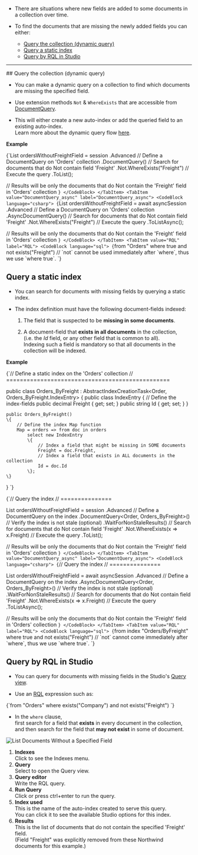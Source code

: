 
<Admonition type="note" title="">

* There are situations where new fields are added to some documents in a collection over time.  

* To find the documents that are missing the newly added fields you can either:  
    * [Query the collection (dynamic query)](../../../client-api/session/querying/how-to-filter-by-non-existing-field.mdx#query-the-collection-(dynamic-query))  
    * [Query a static index](../../../client-api/session/querying/how-to-filter-by-non-existing-field.mdx#query-a-static-index)  
    * [Query by RQL in Studio](../../../client-api/session/querying/how-to-filter-by-non-existing-field.mdx#query-by-rql-in-studio)  

----

</Admonition>
## Query the collection (dynamic query)

* You can make a dynamic query on a collection to find which documents are missing the specified field.

* Use extension methods `Not` & `WhereExists` that are accessible from [DocumentQuery](../../../client-api/session/querying/document-query/what-is-document-query.mdx).

* This will either create a new auto-index or add the queried field to an existing auto-index.  
  Learn more about the dynamic query flow [here](../../../client-api/session/querying/how-to-query.mdx#dynamicquery).

<Admonition type="note" title="">

__Example__

<Tabs groupId='languageSyntax'>
<TabItem value="DocumentQuery" label="DocumentQuery">
<CodeBlock language="csharp">
{`List<Order> ordersWithoutFreightField = session
    .Advanced
     // Define a DocumentQuery on 'Orders' collection
    .DocumentQuery<Order>()
     // Search for documents that do Not contain field 'Freight'
    .Not.WhereExists("Freight")
     // Execute the query
    .ToList();

// Results will be only the documents that do Not contain the 'Freight' field in 'Orders' collection
`}
</CodeBlock>
</TabItem>
<TabItem value="DocumentQuery_async" label="DocumentQuery_async">
<CodeBlock language="csharp">
{`List<Order> ordersWithoutFreightField = await asyncSession
    .Advanced
     // Define a DocumentQuery on 'Orders' collection
    .AsyncDocumentQuery<Order>()
     // Search for documents that do Not contain field 'Freight'
    .Not.WhereExists("Freight")
     // Execute the query
    .ToListAsync();

// Results will be only the documents that do Not contain the 'Freight' field in 'Orders' collection
`}
</CodeBlock>
</TabItem>
<TabItem value="RQL" label="RQL">
<CodeBlock language="sql">
{`from "Orders"
where true and not exists("Freight")
// \`not\` cannot be used immediately after \`where\`, thus we use \`where true\`.
`}
</CodeBlock>
</TabItem>
</Tabs>

</Admonition>



## Query a static index

* You can search for documents with missing fields by querying a static index.  

* The index definition must have the following document-fields indexed:

    1. The field that is suspected to be __missing in some documents__.  
  
    2. A document-field that __exists in all documents__ in the collection,  
       (i.e. the _Id_ field, or any other field that is common to all).  
       Indexing such a field is mandatory so that all documents in the collection will be indexed.

<Admonition type="note" title="">

__Example__

<TabItem value="the_index" label="the_index">
<CodeBlock language="csharp">
{`// Define a static index on the 'Orders' collection
// ================================================

public class Orders_ByFreight : AbstractIndexCreationTask<Order, Orders_ByFreight.IndexEntry>
\{
    public class IndexEntry
    \{
        // Define the index-fields
        public decimal Freight \{ get; set; \}
        public string Id \{ get; set; \}
    \}
    
    public Orders_ByFreight()
    \{
        // Define the index Map function
        Map = orders => from doc in orders
            select new IndexEntry
            \{
                // Index a field that might be missing in SOME documents
                Freight = doc.Freight,
                // Index a field that exists in ALL documents in the collection
                Id = doc.Id
            \};
    \}
\}
`}
</CodeBlock>
</TabItem>

<Tabs groupId='languageSyntax'>
<TabItem value="DocumentQuery" label="DocumentQuery">
<CodeBlock language="csharp">
{`// Query the index
// ===============

List<Order> ordersWithoutFreightField = session
    .Advanced
     // Define a DocumentQuery on the index
    .DocumentQuery<Order, Orders_ByFreight>()
     // Verify the index is not stale (optional)
    .WaitForNonStaleResults()
     // Search for documents that do Not contain field 'Freight'
    .Not.WhereExists(x => x.Freight)
     // Execute the query
    .ToList();

// Results will be only the documents that do Not contain the 'Freight' field in 'Orders' collection
`}
</CodeBlock>
</TabItem>
<TabItem value="DocumentQuery_async" label="DocumentQuery_async">
<CodeBlock language="csharp">
{`// Query the index
// ===============

List<Order> ordersWithoutFreightField = await asyncSession
    .Advanced
     // Define a DocumentQuery on the index
    .AsyncDocumentQuery<Order, Orders_ByFreight>()
     // Verify the index is not stale (optional)
    .WaitForNonStaleResults()
     // Search for documents that do Not contain field 'Freight'
    .Not.WhereExists(x => x.Freight)
     // Execute the query
    .ToListAsync();

// Results will be only the documents that do Not contain the 'Freight' field in 'Orders' collection
`}
</CodeBlock>
</TabItem>
<TabItem value="RQL" label="RQL">
<CodeBlock language="sql">
{`from index "Orders/ByFreight"
where true and not exists("Freight")
// \`not\` cannot come immediately after \`where\`, thus we use \`where true\`.
`}
</CodeBlock>
</TabItem>
</Tabs>

</Admonition>



## Query by RQL in Studio

* You can query for documents with missing fields in the Studio's [Query view](../../../studio/database/queries/query-view.mdx).

* Use an [RQL](../../../client-api/session/querying/what-is-rql.mdx) expression such as:

<TabItem value="sql" label="sql">
<CodeBlock language="sql">
{`from "Orders"    
where exists("Company") and not exists("Freight")
`}
</CodeBlock>
</TabItem>

* In the `where` clause,  
  first search for a field that __exists__ in every document in the collection,  
  and then search for the field that __may not exist__ in some of document.

![List Documents Without a Specified Field](./assets/non-existing-field-studio-rql.png)

1. **Indexes**  
   Click to see the Indexes menu.
2. **Query**  
   Select to open the Query view.
3. **Query editor**  
   Write the RQL query.
4. **Run Query**  
   Click or press ctrl+enter to run the query.
5. **Index used**  
   This is the name of the auto-index created to serve this query.  
   You can click it to see the available Studio options for this index.  
6. **Results**  
   This is the list of documents that do not contain the specified 'Freight' field.  
   (Field "Freight" was explicitly removed from these Northwind documents for this example.)




